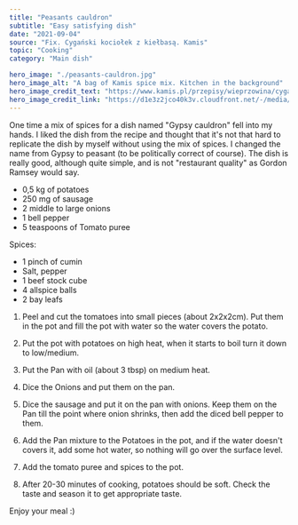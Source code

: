 ---
title: "Peasants cauldron"
subtitle: "Easy satisfying dish"
date: "2021-09-04"
source: "Fix. Cygański kociołek z kiełbasą. Kamis"
topic: "Cooking"
category: "Main dish" 

hero_image: "./peasants-cauldron.jpg"
hero_image_alt: "A bag of Kamis spice mix. Kitchen in the background"
hero_image_credit_text: "https://www.kamis.pl/przepisy/wieprzowina/cyganski-kociolek-z-kielbasa"
hero_image_credit_link: "https://d1e3z2jco40k3v.cloudfront.net/-/media/kamispl-2016/product/800_recrop/cyganski_kociolek_z_kielbasa_800.jpg?rev=88372ffefb4449fdb2d8e53346a5ce04&vd=20200704T053704Z&ir=1&width=450&height=450&crop=auto&quality=75&speed=2&extension=webp&hash=06FA26B6A3193A2C07B0D3159F342C63"
---

One time a mix of spices for a dish named "Gypsy cauldron"
fell into my hands. I liked the dish from the recipe
and thought that it's not that hard to replicate the dish by myself without using the mix of spices. I changed the name from Gypsy to peasant (to be politically correct of course).
The dish is really good, although quite simple, and is not 
"restaurant quality" as Gordon Ramsey would say.

- 0,5 kg of potatoes
- 250 mg of sausage
- 2 middle to large onions
- 1 bell pepper
- 5 teaspoons of Tomato puree

Spices: 
- 1 pinch of cumin
- Salt, pepper
- 1 beef stock cube 
- 4 allspice balls
- 2 bay leafs

1. Peel and cut the tomatoes into small pieces (about 2x2x2cm).
Put them in the pot and fill the pot with water so the water covers the potato.

2. Put the pot with potatoes on high heat, when it starts to boil
turn it down to low/medium.

3. Put the Pan with oil (about 3 tbsp) on medium heat.

4. Dice the Onions and put them on the pan.

5. Dice the sausage and put it on the pan with onions. Keep
them on the Pan till the point where onion shrinks, then
add the diced bell pepper to them.

6. Add the Pan mixture to the Potatoes in the pot, and if
the water doesn't covers it, add some hot water, so nothing will
go over the surface level.

7. Add the tomato puree and spices to the pot.

8. After 20-30 minutes of cooking, potatoes should be soft. Check
the taste and season it to get appropriate taste.

Enjoy your meal :)







